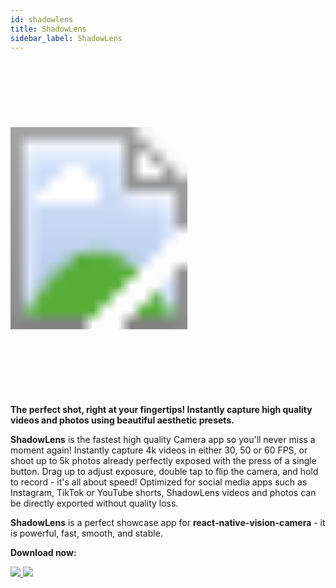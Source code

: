 ```yaml
---
id: shadowlens
title: ShadowLens
sidebar_label: ShadowLens
---
```



<div class="image-container">
  <svg xmlns="http://www.w3.org/2000/svg" width="283" height="535">
    <image href={useBaseUrl("img/shadowlens_screenshot.png")} width="283" height="535" />
  </svg>
</div>

**The perfect shot, right at your fingertips! Instantly capture high quality videos and photos using beautiful aesthetic presets.**

**ShadowLens** is the fastest high quality Camera app so you'll never miss a moment again! Instantly capture 4k videos in either 30, 50 or 60 FPS, or shoot up to 5k photos already perfectly exposed with the press of a single button. Drag up to adjust exposure, double tap to flip the camera, and hold to record - it's all about speed! Optimized for social media apps such as Instagram, TikTok or YouTube shorts, ShadowLens videos and photos can be directly exported without quality loss.

**ShadowLens** is a perfect showcase app for **react-native-vision-camera** - it is powerful, fast, smooth, and stable.

**Download now:**

<div style={{ display: 'flex', flexDirection: 'row', alignItems: 'center' }}>
  <a href="https://apps.apple.com/app/shadowlens/id6471849004">
    <img height={40} src={useBaseUrl("img/appstore.svg")} />
  </a>
  <a href="https://play.google.com/store/apps/details?id=com.mrousavy.shadowlens">
    <img height={58} src={useBaseUrl("img/playstore.png")} />
  </a>
</div>
